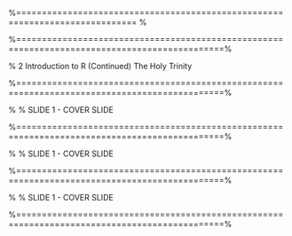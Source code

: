 
 
 %============================================================================= %

 \frametitle{Introduction to R (Continued) }
 \begin{itemize}
 \item[2.1] Three particularly useful commands    
 \item[2.2] Changing GUI options     
 \item[2.3] Colours      
 \item[2.4] Use of the Semi-Colon Operator     
 \item[2.5] The \texttt{apropos()} Function     
 \item[2.6] History       
 \item[2.7] The \texttt{sessionInfo()} Function     
 \item[2.8] Time and date functions     
 \item[2.9] Logical States      
 \item[2.10] Missing Data      
 \item[2.11] Files in the Working Directory     
 \end{itemize}

 
 %==============================================================================================%

 %    2 Introduction to R (Continued)
 \frametitle{2.1 Some particularly useful commands}
 
 
 The Holy Trinity
 \begin{itemize}
 \item \texttt{help()}
 \item \texttt{summary()}
 \item \texttt{help.start()}
 \item \texttt{apropos()}
 \end{itemize}
 

 
 %==============================================================================================%

 % % SLIDE 1 - COVER SLIDE
 \begin{figure}
 \centering
 \includegraphics[width=1.2\linewidth]{images/Rapropos1}       
 \end{figure}
   
 %==============================================================================================%

 % % SLIDE 1 - COVER SLIDE
 \begin{figure}
 \centering
 \includegraphics[width=1.2\linewidth]{images/Rapropos2}       
 \end{figure}
   


 %==============================================================================================%

 % % SLIDE 1 - COVER SLIDE
 \begin{figure}
 \centering
 \includegraphics[width=1.2\linewidth]{images/Rhistory}        
 \end{figure}
   
 %==============================================================================================%
